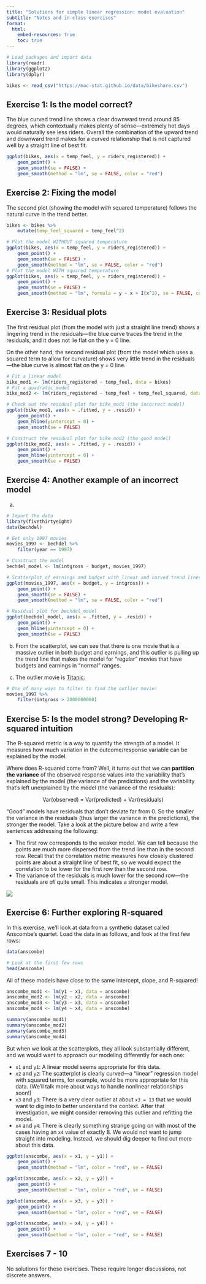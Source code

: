 ```yaml
---
title: "Solutions for simple linear regression: model evaluation"
subtitle: "Notes and in-class exercises"
format: 
  html:
    embed-resources: true
    toc: true
---
```


```r
# Load packages and import data
library(readr)
library(ggplot2)
library(dplyr)

bikes <- read_csv("https://mac-stat.github.io/data/bikeshare.csv")
```

## Exercise 1: Is the model correct?

The blue curved trend line shows a clear downward trend around 85 degrees, which contextually makes plenty of sense---extremely hot days would naturally see less riders. Overall the combination of the upward trend and downward trend makes for a curved relationship that is not captured well by a straight line of best fit.
  
```r
ggplot(bikes, aes(x = temp_feel, y = riders_registered)) + 
    geom_point() + 
    geom_smooth(se = FALSE) +
    geom_smooth(method = "lm", se = FALSE, color = "red")
```

    
    
   
## Exercise 2: Fixing the model

The second plot (showing the model *with* squared temperature) follows the natural curve in the trend better.

```r
bikes <- bikes %>% 
    mutate(temp_feel_squared = temp_feel^2)

# Plot the model WITHOUT squared temperature
ggplot(bikes, aes(x = temp_feel, y = riders_registered)) + 
    geom_point() + 
    geom_smooth(se = FALSE) +
    geom_smooth(method = "lm", se = FALSE, color = "red")
# Plot the model WITH squared temperature
ggplot(bikes, aes(x = temp_feel, y = riders_registered)) + 
    geom_point() + 
    geom_smooth(se = FALSE) +
    geom_smooth(method = "lm", formula = y ~ x + I(x^2), se = FALSE, color = "red")
```


## Exercise 3: Residual plots

The first residual plot (from the model with just a straight line trend) shows a lingering trend in the residuals---the blue curve traces the trend in the residuals, and it does not lie flat on the y = 0 line.

On the other hand, the second residual plot (from the model which uses a squared term to allow for curvature) shows very little trend in the residuals---the blue curve is almost flat on the y = 0 line.

```r
# Fit a linear model
bike_mod1 <- lm(riders_registered ~ temp_feel, data = bikes)
# Fit a quadratic model
bike_mod2 <- lm(riders_registered ~ temp_feel + temp_feel_squared, data = bikes)

# Check out the residual plot for bike_mod1 (the incorrect model)
ggplot(bike_mod1, aes(x = .fitted, y = .resid)) + 
    geom_point() + 
    geom_hline(yintercept = 0) +
    geom_smooth(se = FALSE)

# Construct the residual plot for bike_mod2 (the good model)
ggplot(bike_mod2, aes(x = .fitted, y = .resid)) + 
    geom_point() + 
    geom_hline(yintercept = 0) +
    geom_smooth(se = FALSE)
```



## Exercise 4: Another example of an incorrect model

a.

```r
# Import the data
library(fivethirtyeight)
data(bechdel)

# Get only 1997 movies
movies_1997 <- bechdel %>% 
    filter(year == 1997)

# Construct the model
bechdel_model <- lm(intgross ~ budget, movies_1997)
```


```r
# Scatterplot of earnings and budget with linear and curved trend lines
ggplot(movies_1997, aes(x = budget, y = intgross)) +
    geom_point() +
    geom_smooth(se = FALSE) +
    geom_smooth(method = "lm", se = FALSE, color = "red")

# Residual plot for bechdel_model
ggplot(bechdel_model, aes(x = .fitted, y = .resid)) +
    geom_point() +
    geom_hline(yintercept = 0) +
    geom_smooth(se = FALSE)
```

b. From the scatterplot, we can see that there is one movie that is a massive outlier in both budget and earnings, and this outlier is pulling up the trend line that makes the model for "regular" movies that have budgets and earnings in "normal" ranges.

c. The outlier movie is [Titanic](https://www.imdb.com/title/tt0120338/):

```r
# One of many ways to filter to find the outlier movie!
movies_1997 %>% 
    filter(intgross > 2000000000)
```



## Exercise 5: Is the model strong? Developing R-squared intuition

The R-squared metric is a way to quantify the strength of a model. It measures how much variation in the outcome/response variable can be explained by the model.

Where does R-squared come from? Well, it turns out that we can **partition the variance** of the observed response values into the variability that's explained by the model (the variance of the predictions) and the variability that's left unexplained by the model (the variance of the residuals):

$$\text{Var(observed) = Var(predicted) + Var(residuals)}$$

"Good" models have residuals that don't deviate far from 0.  So the smaller the variance in the residuals (thus larger the variance in the predictions), the stronger the model. Take a look at the picture below and write a few sentences addressing the following:

- The first row corresponds to the weaker model. We can tell because the points are much more dispersed from the trend line than in the second row. Recall that the correlation metric measures how closely clustered points are about a straight line of best fit, so we would expect the correlation to be lower for the first row than the second row.
- The variance of the residuals is much lower for the second row---the residuals are *all* quite small. This indicates a stronger model.

![](https://mac-stat.github.io/images/155/rsquared.png)



## Exercise 6: Further exploring R-squared

In this exercise, we'll look at data from a synthetic dataset called Anscombe's quartet. Load the data in as follows, and look at the first few rows:

```r
data(anscombe)

# Look at the first few rows
head(anscombe)
```

All of these models have close to the same intercept, slope, and R-squared!

```r
anscombe_mod1 <- lm(y1 ~ x1, data = anscombe)
anscombe_mod2 <- lm(y2 ~ x2, data = anscombe)
anscombe_mod3 <- lm(y3 ~ x3, data = anscombe)
anscombe_mod4 <- lm(y4 ~ x4, data = anscombe)

summary(anscombe_mod1)
summary(anscombe_mod2)
summary(anscombe_mod3)
summary(anscombe_mod4)
```

But when we look at the scatterplots, they all look substantially different, and we would want to approach our modeling differently for each one:

- `x1` and `y1`: A linear model seems appropriate for this data.
- `x2` and `y2`: The scatterplot is clearly curved---a "linear" regression model with squared terms, for example, would be more appropriate for this data. (We'll talk more about ways to handle nonlinear relationships soon!)
- `x3` and `y3`: There is a very clear outlier at about `x3 = 13` that we would want to dig into to better understand the context. After that investigation, we might consider removing this outlier and refitting the model.
- `x4` and `y4`: There is clearly something strange going on with most of the cases having an `x4` value of exactly 8. We would not want to jump straight into modeling. Instead, we should dig deeper to find out more about this data.

```r
ggplot(anscombe, aes(x = x1, y = y1)) +
    geom_point() + 
    geom_smooth(method = "lm", color = "red", se = FALSE)

ggplot(anscombe, aes(x = x2, y = y2)) +
    geom_point() + 
    geom_smooth(method = "lm", color = "red", se = FALSE)

ggplot(anscombe, aes(x = x3, y = y3)) +
    geom_point() + 
    geom_smooth(method = "lm", color = "red", se = FALSE)

ggplot(anscombe, aes(x = x4, y = y4)) +
    geom_point() + 
    geom_smooth(method = "lm", color = "red", se = FALSE)
```

## Exercises 7 - 10

No solutions for these exercises. These require longer discussions, not discrete answers.
